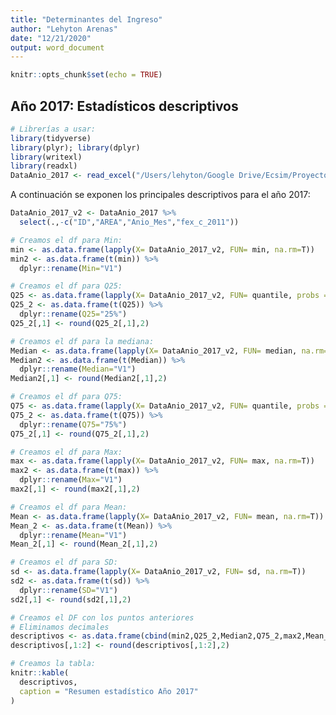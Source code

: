 ```yaml
---
title: "Determinantes del Ingreso"
author: "Lehyton Arenas"
date: "12/21/2020"
output: word_document
---
```


```r
knitr::opts_chunk$set(echo = TRUE)
```

## Año 2017: Estadísticos descriptivos

```r
# Librerías a usar:
library(tidyverse)
library(plyr); library(dplyr)
library(writexl) 
library(readxl)
DataAnio_2017 <- read_excel("/Users/lehyton/Google Drive/Ecsim/Proyecto Agosto/3_Entregables Lehyton/Data/DataAnio_2017_v3.xlsx")
```

A continuación se exponen los principales descriptivos para el año 2017: 

```r
DataAnio_2017_v2 <- DataAnio_2017 %>% 
  select(.,-c("ID","AREA","Anio_Mes","fex_c_2011"))

# Creamos el df para Min:
min <- as.data.frame(lapply(X= DataAnio_2017_v2, FUN= min, na.rm=T))
min2 <- as.data.frame(t(min)) %>% 
  dplyr::rename(Min="V1")

# Creamos el df para Q25:
Q25 <- as.data.frame(lapply(X= DataAnio_2017_v2, FUN= quantile, probs = c(.25), na.rm=T))
Q25_2 <- as.data.frame(t(Q25)) %>% 
  dplyr::rename(Q25="25%")
Q25_2[,1] <- round(Q25_2[,1],2)

# Creamos el df para la mediana:
Median <- as.data.frame(lapply(X= DataAnio_2017_v2, FUN= median, na.rm=T))
Median2 <- as.data.frame(t(Median)) %>% 
  dplyr::rename(Median="V1")
Median2[,1] <- round(Median2[,1],2)

# Creamos el df para Q75:
Q75 <- as.data.frame(lapply(X= DataAnio_2017_v2, FUN= quantile, probs = c(.75), na.rm=T))
Q75_2 <- as.data.frame(t(Q75)) %>% 
  dplyr::rename(Q75="75%")
Q75_2[,1] <- round(Q75_2[,1],2)

# Creamos el df para Max:
max <- as.data.frame(lapply(X= DataAnio_2017_v2, FUN= max, na.rm=T))
max2 <- as.data.frame(t(max)) %>% 
  dplyr::rename(Max="V1")
max2[,1] <- round(max2[,1],2)

# Creamos el df para Mean:
Mean <- as.data.frame(lapply(X= DataAnio_2017_v2, FUN= mean, na.rm=T))
Mean_2 <- as.data.frame(t(Mean)) %>% 
  dplyr::rename(Mean="V1")
Mean_2[,1] <- round(Mean_2[,1],2)

# Creamos el df para SD:
sd <- as.data.frame(lapply(X= DataAnio_2017_v2, FUN= sd, na.rm=T))
sd2 <- as.data.frame(t(sd)) %>% 
  dplyr::rename(SD="V1")
sd2[,1] <- round(sd2[,1],2)

# Creamos el DF con los puntos anteriores
# Eliminamos decimales
descriptivos <- as.data.frame(cbind(min2,Q25_2,Median2,Q75_2,max2,Mean_2,sd2))
descriptivos[,1:2] <- round(descriptivos[,1:2],2)

# Creamos la tabla:
knitr::kable(
  descriptivos,
  caption = "Resumen estadístico Año 2017"
)
```
